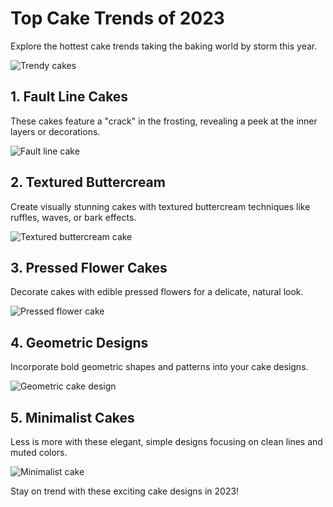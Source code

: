 
# Top Cake Trends of 2023

Explore the hottest cake trends taking the baking world by storm this year.

<Image src="/placeholder.svg" alt="Trendy cakes" width={600} height={400} className="my-4 rounded-lg" />

## 1. Fault Line Cakes

These cakes feature a "crack" in the frosting, revealing a peek at the inner layers or decorations.

<Image src="/placeholder.svg" alt="Fault line cake" width={400} height={300} className="my-4 rounded-lg" />

## 2. Textured Buttercream

Create visually stunning cakes with textured buttercream techniques like ruffles, waves, or bark effects.

<Image src="/placeholder.svg" alt="Textured buttercream cake" width={400} height={300} className="my-4 rounded-lg" />

## 3. Pressed Flower Cakes

Decorate cakes with edible pressed flowers for a delicate, natural look.

<Image src="/placeholder.svg" alt="Pressed flower cake" width={400} height={300} className="my-4 rounded-lg" />

## 4. Geometric Designs

Incorporate bold geometric shapes and patterns into your cake designs.

<Image src="/placeholder.svg" alt="Geometric cake design" width={400} height={300} className="my-4 rounded-lg" />

## 5. Minimalist Cakes

Less is more with these elegant, simple designs focusing on clean lines and muted colors.

<Image src="/placeholder.svg" alt="Minimalist cake" width={400} height={300} className="my-4 rounded-lg" />

Stay on trend with these exciting cake designs in 2023!


